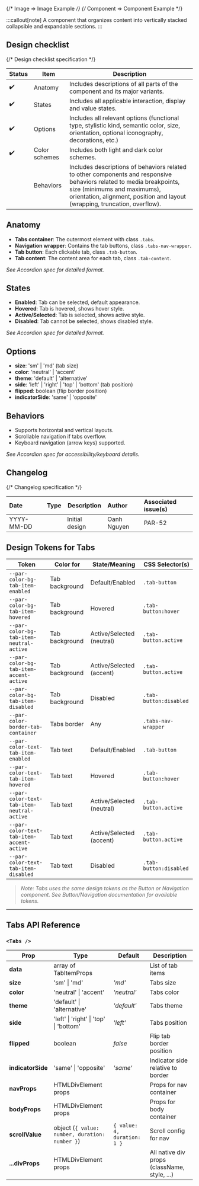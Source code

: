 
<TableOfContents />

{/* Image => Image Example */}
{/* Component => Component Example */}

:::callout[note]
A component that organizes content into vertically stacked collapsible and expandable sections.
:::

## Design checklist <span id="design-checklist"></span>

{/* Design checklist specification */}

| Status | Item          | Description                                                                                                                                                                                                                       |
| ------ | ------------- | --------------------------------------------------------------------------------------------------------------------------------------------------------------------------------------------------------------------------------- |
| ✔️     | Anatomy       | Includes descriptions of all parts of the component and its major variants.                                                                                                                                                       |
| ✔️     | States        | Includes all applicable interaction, display and value states.                                                                                                                                                                    |
| ✔️     | Options       | Includes all relevant options (functional type, stylistic kind, semantic color, size, orientation, optional iconography, decorations, etc.)                                                                                       |
| ✔️     | Color schemes | Includes both light and dark color schemes.                                                                                                                                                                                       |
|        | Behaviors     | Includes descriptions of behaviors related to other components and responsive behaviors related to media breakpoints, size (minimums and maximums), orientation, alignment, position and layout (wrapping, truncation, overflow). |

## Anatomy <span id="anatomy"></span>

- **Tabs container**: The outermost element with class `.tabs`.
- **Navigation wrapper**: Contains the tab buttons, class `.tabs-nav-wrapper`.
- **Tab button**: Each clickable tab, class `.tab-button`.
- **Tab content**: The content area for each tab, class `.tab-content`.

_See Accordion spec for detailed format._

## States <span id="states"></span>

- **Enabled**: Tab can be selected, default appearance.
- **Hovered**: Tab is hovered, shows hover style.
- **Active/Selected**: Tab is selected, shows active style.
- **Disabled**: Tab cannot be selected, shows disabled style.

_See Accordion spec for detailed format._

## Options <span id="options"></span>

- **size**: 'sm' | 'md' (tab size)
- **color**: 'neutral' | 'accent'
- **theme**: 'default' | 'alternative'
- **side**: 'left' | 'right' | 'top' | 'bottom' (tab position)
- **flipped**: boolean (flip border position)
- **indicatorSide**: 'same' | 'opposite'

## Behaviors <span id="behaviors"></span>

- Supports horizontal and vertical layouts.
- Scrollable navigation if tabs overflow.
- Keyboard navigation (arrow keys) supported.

_See Accordion spec for accessibility/keyboard details._

## Changelog <span id="changelog"></span>

{/* Changelog specification */}

| Date       | Type                                                     | Description    | Author      | Associated issue(s) |
| :--------- | :------------------------------------------------------- | -------------- | :---------- | :------------------ |
| YYYY-MM-DD | <Badge size='sm' kind='glass' color='cyan' label="new"/> | Initial design | Oanh Nguyen | PAR-52              |

## Design Tokens for Tabs

| **Token**                                  | **Color for**  | **State/Meaning**         | **CSS Selector(s)**    |
| ------------------------------------------ | -------------- | ------------------------- | ---------------------- |
| `--par-color-bg-tab-item-enabled`          | Tab background | Default/Enabled           | `.tab-button`          |
| `--par-color-bg-tab-item-hovered`          | Tab background | Hovered                   | `.tab-button:hover`    |
| `--par-color-bg-tab-item-neutral-active`   | Tab background | Active/Selected (neutral) | `.tab-button.active`   |
| `--par-color-bg-tab-item-accent-active`    | Tab background | Active/Selected (accent)  | `.tab-button.active`   |
| `--par-color-bg-tab-item-disabled`         | Tab background | Disabled                  | `.tab-button:disabled` |
| `--par-color-border-tab-container`         | Tabs border    | Any                       | `.tabs-nav-wrapper`    |
| `--par-color-text-tab-item-enabled`        | Tab text       | Default/Enabled           | `.tab-button`          |
| `--par-color-text-tab-item-hovered`        | Tab text       | Hovered                   | `.tab-button:hover`    |
| `--par-color-text-tab-item-neutral-active` | Tab text       | Active/Selected (neutral) | `.tab-button.active`   |
| `--par-color-text-tab-item-accent-active`  | Tab text       | Active/Selected (accent)  | `.tab-button.active`   |
| `--par-color-text-tab-item-disabled`       | Tab text       | Disabled                  | `.tab-button:disabled` |

> _Note: Tabs uses the same design tokens as the Button or Navigation component. See Button/Navigation documentation for available tokens._

---

## Tabs API Reference

### `<Tabs />`

| **Prop**          | **Type**                                       | **Default**                 | **Description**                              |
| ----------------- | ---------------------------------------------- | --------------------------- | -------------------------------------------- |
| **data**          | array of TabItemProps                          |                             | List of tab items                            |
| **size**          | 'sm' \| 'md'                                   | _'md'_                      | Tabs size                                    |
| **color**         | 'neutral' \| 'accent'                          | _'neutral'_                 | Tabs color                                   |
| **theme**         | 'default' \| 'alternative'                     | _'default'_                 | Tabs theme                                   |
| **side**          | 'left' \| 'right' \| 'top' \| 'bottom'         | _'left'_                    | Tabs position                                |
| **flipped**       | boolean                                        | _false_                     | Flip tab border position                     |
| **indicatorSide** | 'same' \| 'opposite'                           | _'same'_                    | Indicator side relative to border            |
| **navProps**      | HTMLDivElement props                           |                             | Props for nav container                      |
| **bodyProps**     | HTMLDivElement props                           |                             | Props for body container                     |
| **scrollValue**   | object (`{ value: number, duration: number }`) | `{ value: 4, duration: 1 }` | Scroll config for nav                        |
| **...divProps**   | HTMLDivElement props                           |                             | All native div props (className, style, ...) |
